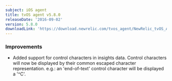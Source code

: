 ```yaml
---
subject: iOS agent
title: tvOS agent v5.8.0
releaseDate: '2016-09-02'
version: 5.8.0
downloadLink: 'https://download.newrelic.com/tvos_agent/NewRelic_tvOS_Agent_5.8.0.zip'
---
```


### Improvements

* Added support for control characters in insights data. Control characters will now be displayed by their common escaped character representation. e.g.: an 'end-of-text' control character will be displayed a '^C'.
